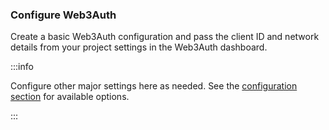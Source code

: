 ### Configure Web3Auth

Create a basic Web3Auth configuration and pass the client ID and network details from your project
settings in the Web3Auth dashboard.

:::info

Configure other major settings here as needed.
See the [configuration section](/embedded-wallets/sdk/react/advanced/) for available options.

:::
